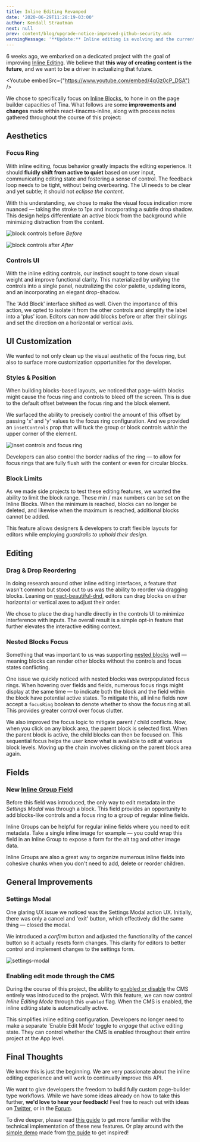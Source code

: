 ```yaml
---
title: Inline Editing Revamped
date: '2020-06-29T11:28:19-03:00'
author: Kendall Strautman
next: null
prev: content/blog/upgrade-notice-improved-github-security.mdx
warningMessage: '**Update:** Inline editing is evolving and the current version is considered experimental, read more about [the evolution of inline editing](/blog/evolution-of-inline-editing/).'
---
```


6 weeks ago, we embarked on a dedicated project with the goal of improving [Inline Editing](https://tinacms.org/docs/ui/inline-editing). We believe that **this way of creating content is the future**, and we want to be a driver in actualizing that future.

<Youtube embedSrc={"https://www.youtube.com/embed/4qGz0cP_DSA"} />

We chose to specifically focus on [Inline Blocks](https://tinacms.org/docs/ui/inline-editing/inline-blocks), to hone in on the page builder capacities of Tina. What follows are some **improvements and changes** made within react-tinacms-inline, along with process notes gathered throughout the course of this project:

## Aesthetics

### Focus Ring

With inline editing, focus behavior greatly impacts the editing experience. It should **fluidly shift from active to quiet** based on user input, communicating editing state and fostering a sense of control. The feedback loop needs to be tight, without being overbearing. The UI needs to be clear and yet subtle; it should not _eclipse the content_.

With this understanding, we chose to make the visual focus indication more nuanced — taking the stroke to 1px and incorporating a subtle drop shadow. This design helps differentiate an active block from the background while minimizing distraction from the content.

![block controls before](/img/inline-blocks/block-controls.png)
_Before_

![block controls after](/img/inline-blocks/blocks-controls-redo.png)
_After_

### Controls UI

With the inline editing controls, our instinct sought to tone down visual weight and improve functional clarity. This materialized by unifying the controls into a single panel, neutralizing the color palette, updating icons, and an incorporating an elegant drop-shadow.

The 'Add Block' interface shifted as well. Given the importance of this action, we opted to isolate it from the other controls and simplify the label into a 'plus' icon. Editors can now add blocks before or after their siblings and set the direction on a horizontal or vertical axis.

## UI Customization

We wanted to not only clean up the visual aesthetic of the focus ring, but also to surface more customization opportunities for the developer.

### Styles & Position

When building blocks-based layouts, we noticed that page-width blocks might cause the focus ring and controls to bleed off the screen. This is due to the default offset between the focus ring and the block element.

We surfaced the ability to precisely control the amount of this offset by passing 'x' and 'y' values to the focus ring configuration. And we provided an `insetControls` prop that will tuck the group or block controls _within_ the upper corner of the element.

![inset controls and focus ring](/img/inline-blocks/focus-ring-controls.jpg)

Developers can also control the border radius of the ring — to allow for focus rings that are fully flush with the content or even for circular blocks.

### Block Limits

As we made side projects to test these editing features, we wanted the ability to limit the block range. These min / max numbers can be set on the Inline Blocks. When the minimum is reached, blocks can no longer be deleted, and likewise when the maximum is reached, additional blocks cannot be added.

This feature allows designers & developers to craft flexible layouts for editors while employing _guardrails to uphold their design_.

## Editing

### Drag & Drop Reordering

In doing research around other inline editing interfaces, a feature that wasn't common but stood out to us was the ability to reorder via dragging blocks. Leaning on [react-beautiful-dnd](https://github.com/atlassian/react-beautiful-dnd), editors can drag blocks on either horizontal or vertical axes to adjust their order.

We chose to place the drag handle directly in the controls UI to minimize interference with inputs. The overall result is a simple opt-in feature that further elevates the interactive editing context.

### Nested Blocks Focus

Something that was important to us was supporting [nested blocks](https://tinacms.org/guides/general/inline-blocks/nested-blocks) well — meaning blocks can render other blocks without the controls and focus states conflicting.

One issue we quickly noticed with nested blocks was overpopulated focus rings. When hovering over fields and fields, numerous focus rings might display at the same time — to indicate both the block and the field within the block have potential active states. To mitigate this, all inline fields now accept a `focusRing` boolean to denote whether to show the focus ring at all. This provides greater control over focus clutter.

We also improved the focus logic to mitigate parent / child conflicts. Now, when you click on any block area, the parent block is selected first. When the parent block is active, the child blocks can then be focused on. This sequential focus helps the user know what is available to edit at various block levels. Moving up the chain involves clicking on the parent block area again.

## Fields

### New [Inline Group Field](https://tinacms.org/docs/ui/inline-editing/inline-group)

Before this field was introduced, the only way to edit metadata in the _Settings Modal_ was through a block. This field provides an opportunity to add blocks-like controls and a focus ring to a group of regular inline fields.

Inline Groups can be helpful for regular inline fields where you need to edit metadata. Take a single inline image for example — you could wrap this field in an Inline Group to expose a form for the alt tag and other image data.

Inline Groups are also a great way to organize numerous inline fields into cohesive chunks when you don't need to add, delete or reorder children.

## General Improvements

### Settings Modal

One glaring UX issue we noticed was the Settings Modal action UX. Initially, there was only a cancel and 'exit' button, which effectively did the same thing — closed the modal.

We introduced a _confirm_ button and adjusted the functionality of the cancel button so it actually resets form changes. This clarity for editors to better control and implement changes to the settings form.

![settings-modal](/img/inline-blocks/settings-modal-blog.jpg)

### Enabling edit mode through the CMS

During the course of this project, the ability to [enabled or disable](https://tinacms.org/docs/cms#disabling--enabling-the-cms) the CMS entirely was introduced to the project. With this feature, we can now control _Inline Editing Mode_ through this `enabled` flag. When the CMS is enabled, the inline editing state is automatically active.

This simplifies inline editing configuration. Developers no longer need to make a separate 'Enable Edit Mode' toggle to _engage_ that active editing state. They can control whether the CMS is enabled throughout their entire project at the App level.

## Final Thoughts

We know this is just the beginning. We are very passionate about the inline editing experience and will work to continually improve this API.

We want to give developers the freedom to build fully custom page-builder type workflows. While we have some ideas already on how to take this further, **we'd love to hear your feedback**! Feel free to reach out with ideas on [Twitter](https://twitter.com/tinacms), or in the [Forum](https://community.tinacms.org/).

To dive deeper, please read [this guide](https://tinacms.org/guides/general/inline-blocks/overview) to get more familiar with the technical implementation of these new features. Or play around with the [simple demo](https://logan-anderson.github.io/cra-hosted-demo/) made from [the guide](https://tinacms.org/guides/general/inline-blocks/overview) to get inspired!
